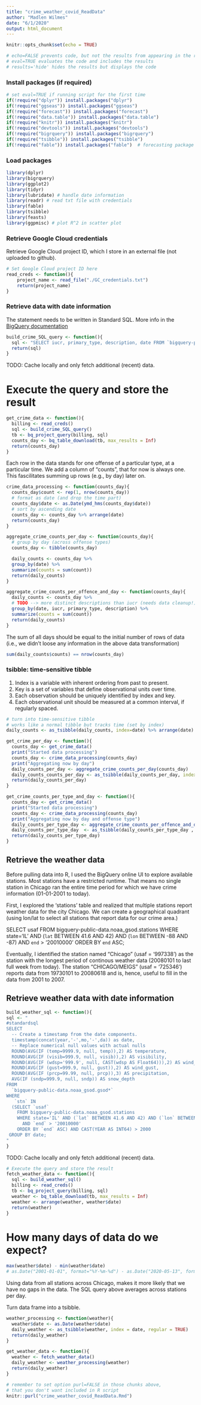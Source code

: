 ```yaml
---
title: "crime_weather_covid_ReadData"
author: "Madlen Wilmes"
date: "6/1/2020"
output: html_document
---
```


```r
knitr::opts_chunk$set(echo = TRUE)
```

```r
# echo=FALSE prevents code, but not the results from appearing in the rendered file
# eval=TRUE evaluates the code and includes the results
# results='hide' hides the results but displays the code
```


### Install packages (if required)

```r
# set eval=TRUE if running script for the first time
if(!require("dplyr")) install.packages("dplyr")
if(!require("ggseas")) install.packages("ggseas")
if(!require("forecast")) install.packages("forecast")
if(!require("data.table")) install.packages("data.table")
if(!require("knitr")) install.packages("knitr")
if(!require("devtools")) install.packages("devtools") 
if(!require("bigrquery")) install.packages("bigrquery")
if(!require("tsibble")) install.packages("tsibble")
if(!require("fable")) install.packages("fable")  # forecasting package of the tidyverse family
```

### Load packages

```r
library(dplyr)
library(bigrquery)
library(ggplot2)
library(tidyr)
library(lubridate) # handle date information
library(readr) # read txt file with credentials
library(fable)
library(tsibble)
library(feasts)
library(ggpmisc) # plot R^2 in scatter plot
```

### Retrieve Google Cloud credentials
Retrieve Google Cloud project ID, which I store in an external file (not uploaded to github).
```r
# Set Google Cloud project ID here
read_creds <- function(){
    project_name <- read_file("./GC_credentials.txt")
    return(project_name)
}
```


### Retrieve data with date information
The statement needs to be written in Standard SQL. 
More info in the [BigQuery documentation](cloud.google.com/bigquery/docs/reference/standard-sql/) 
 
```r
build_crime_SQL_query <- function(){
  sql <- "SELECT iucr, primary_type, description, date FROM `bigquery-public-data.chicago_crime.crime`"
  return(sql)
}
```

TODO: Cache locally and only fetch additional (recent) data.

# Execute the query and store the result
```r
get_crime_data <- function(){
  billing <- read_creds()
  sql <- build_crime_SQL_query()
  tb <- bq_project_query(billing, sql)
  counts_day <- bq_table_download(tb, max_results = Inf)
  return(counts_day)
}
```


Each row in the data stands for one offense of a particular type, at a particular time. We add a column of "counts", that for now is always one. This fascilitates summing up rows (e.g., by day) later on.
```r
crime_data_processing <- function(counts_day){
  counts_day$count <- rep(1, nrow(counts_day))
  # format as date (and drop the time part)
  counts_day$date <- as.Date(ymd_hms(counts_day$date))
  # sort by ascending date
  counts_day <- counts_day %>% arrange(date)
  return(counts_day)
}
```

```r
aggregate_crime_counts_per_day <- function(counts_day){
  # group by day (across offense types)
  counts_day <- tibble(counts_day)

  daily_counts <- counts_day %>%
  group_by(date) %>%
  summarize(counts = sum(count))
  return(daily_counts)
}
```

```r
aggregate_crime_counts_per_offence_and_day <- function(counts_day){
  daily_counts <- counts_day %>%
  # TODO --> more distinct descriptions than iucr (needs data cleanup!), so we get more groups as we should
  group_by(date, iucr, primary_type, description) %>%
  summarize(counts = sum(count))
  return(daily_counts)
}
```

The sum of all days should be equal to the initial number of rows of data (i.e., we didn't loose any information in the above data transformation)
```r
sum(daily_counts$counts) == nrow(counts_day)
```

### tsibble: time-sensitive tibble
1. Index is a variable with inherent ordering from past to present.
2. Key is a set of variables that define observational units over time.
3. Each observation should be uniquely identified by index and key.
4. Each observational unit should be measured at a common interval, if regularly spaced.
```r
# turn into time-sensitive tibble
# works like a normal tibble but tracks time (set by index)
daily_counts <- as_tsibble(daily_counts, index=date) %>% arrange(date)
```


```r
get_crime_per_day <- function(){
  counts_day <- get_crime_data()
  print("Started data processing")
  counts_day <- crime_data_processing(counts_day)
  print("Aggregating now by day")
  daily_counts_per_day <- aggregate_crime_counts_per_day(counts_day)
  daily_counts_counts_per_day <- as_tsibble(daily_counts_per_day, index=date) %>% arrange(date)
  return(daily_counts_per_day)
}
```

```r
get_crime_counts_per_type_and_day <- function(){
  counts_day <- get_crime_data()
  print("Started data processing")
  counts_day <- crime_data_processing(counts_day)
  print("Aggregating now by day and offense type")
  daily_counts_per_type_day <- aggregate_crime_counts_per_offence_and_day(counts_day)
  daily_counts_per_type_day  <- as_tsibble(daily_counts_per_type_day , index=date, key=c(iucr, primary_type, description))
  return(daily_counts_per_type_day)
}
```

## Retrieve the weather data

Before pulling data into R, I used the BigQuery online UI to explore available stations. Most stations have a restricted runtime. That means no single station in Chicago ran the entire time period for which we have crime information (01-01-2001 to today).

First, I explored the 'stations' table and realized that multiple stations report weather data for the city Chicago. We can create a geographical quadrant (using lon/lat to select all stations that report data for our crime area.)

SELECT usaf
FROM bigquery-public-data.noaa_gsod.stations
WHERE state='IL' AND (`lat` BETWEEN 41.6 AND 42) AND (`lon` BETWEEN -88 AND -87)
  AND `end` > '20010000'
ORDER BY `end` ASC;

Eventually, I identified the station named "Chicago" (usaf = '997338') as the station with the longest period of continous weather data (20080101 to last full week from today). The station "CHICAGO/MEIGS" (usaf = '725346') reports data from 19730101 to 20080618 and is, hence, useful to fill in the data from 2001 to 2007.


## Retrieve weather data with date information
```r
build_weather_sql <- function(){
sql <- "
#standardsql
SELECT
  -- Create a timestamp from the date components.
  timestamp(concat(year,'-',mo,'-',da)) as date,
  -- Replace numerical null values with actual nulls
  ROUND(AVG(IF (temp=9999.9, null, temp)),2) AS temperature,
  ROUND(AVG(IF (visib=999.9, null, visib)),2) AS visibility,
  ROUND(AVG(IF (wdsp='999.9', null, CAST(wdsp AS Float64))),2) AS wind_speed,
  ROUND(AVG(IF (gust=999.9, null, gust)),2) AS wind_gust,
  ROUND(AVG(IF (prcp=99.99, null, prcp)),3) AS precipitation,
  AVG(IF (sndp=999.9, null, sndp)) AS snow_depth
FROM
  `bigquery-public-data.noaa_gsod.gsod*`
WHERE
   `stn` IN 
  (SELECT `usaf`
    FROM bigquery-public-data.noaa_gsod.stations
    WHERE state='IL' AND (`lat` BETWEEN 41.6 AND 42) AND (`lon` BETWEEN -88 AND -87)
      AND `end` > '20010000'
    ORDER BY `end` ASC) AND CAST(YEAR AS INT64) > 2000
 GROUP BY date;
"
}
```


TODO: Cache locally and only fetch additional (recent) data.

```r
# Execute the query and store the result
fetch_weather_data <- function(){
  sql <- build_weather_sql()
  billing <- read_creds()
  tb <- bq_project_query(billing, sql)
  weather <- bq_table_download(tb, max_results = Inf)
  weather <- arrange(weather, weather$date)
  return(weather)
}
```


# How many days of data do we expect?
```r
max(weather$date) - min(weather$date)
# as.Date("2001-01-01", format="%Y-%m-%d") - as.Date("2020-05-13", format="%Y-%m-%d")
```

Using data from all stations across Chicago, makes it more likely that we have no gaps in the data. The SQL query above averages across stations per day.


Turn data frame into a tsibble.

```r
weather_processing <- function(weather){
  weather$date <- as.Date(weather$date)
  daily_weather <- as_tsibble(weather, index = date, regular = TRUE)
  return(daily_weather)
}
```


```r
get_weather_data <- function(){
  weather <- fetch_weather_data()
  daily_weather <- weather_processing(weather)
  return(daily_weather)
}
```


```r
# remember to set option purl=FALSE in those chunks above, 
# that you don't want included in R script
knitr::purl("crime_weather_covid_ReadData.Rmd")
```
